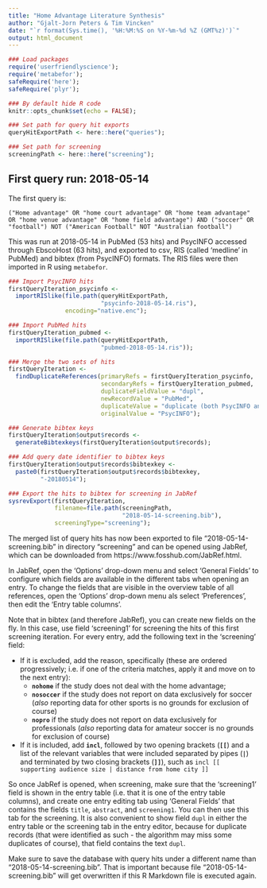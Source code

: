 ```yaml
---
title: "Home Advantage Literature Synthesis"
author: "Gjalt-Jorn Peters & Tim Vincken"
date: "`r format(Sys.time(), '%H:%M:%S on %Y-%m-%d %Z (GMT%z)')`"
output: html_document
---
```


```r
### Load packages
require('userfriendlyscience');
require('metabefor');
safeRequire('here');
safeRequire('plyr');

### By default hide R code
knitr::opts_chunk$set(echo = FALSE);

### Set path for query hit exports
queryHitExportPath <- here::here("queries");

### Set path for screening
screeningPath <- here::here("screening");

```

## First query run: 2018-05-14

The first query is:

```
("Home advantage" OR "home court advantage" OR "home team advantage" OR "home venue advantage" OR "home field advantage") AND ("soccer" OR "football") NOT ("American Football" NOT "Australian football") 
```

This was run at 2018-05-14 in PubMed (53 hits) and PsycINFO accessed through EbscoHost (63 hits), and exported to csv, RIS (called 'medline' in PubMed) and bibtex (from PsycINFO) formats. The RIS files were then imported in R using `metabefor`.

```r

### Import PsycINFO hits
firstQueryIteration_psycinfo <-
  importRISlike(file.path(queryHitExportPath,
                          "psycinfo-2018-05-14.ris"),
                encoding="native.enc");

### Import PubMed hits
firstQueryIteration_pubmed <-
  importRISlike(file.path(queryHitExportPath,
                          "pubmed-2018-05-14.ris"));

### Merge the two sets of hits
firstQueryIteration <-
  findDuplicateReferences(primaryRefs = firstQueryIteration_psycinfo,
                          secondaryRefs = firstQueryIteration_pubmed,
                          duplicateFieldValue = "dupl",
                          newRecordValue = "PubMed",
                          duplicateValue = "duplicate (both PsycINFO and PubMed)",
                          originalValue = "PsycINFO");

### Generate bibtex keys
firstQueryIteration$output$records <-
  generateBibtexkeys(firstQueryIteration$output$records);

### Add query date identifier to bibtex keys
firstQueryIteration$output$records$bibtexkey <-
  paste0(firstQueryIteration$output$records$bibtexkey,
         "-20180514");

### Export the hits to bibtex for screening in JabRef
sysrevExport(firstQueryIteration,
             filename=file.path(screeningPath,
                                "2018-05-14-screening.bib"),
             screeningType="screening");

```

The merged list of query hits has now been exported to file "2018-05-14-screening.bib" in directory "screening" and can be opened using JabRef, which can be downloaded from https://www.fosshub.com/JabRef.html.

In JabRef, open the 'Options' drop-down menu and select 'General Fields' to configure which fields are available in the different tabs when opening an entry. To change the fields that are visible in the overview table of all references, open the 'Options' drop-down menu als select 'Preferences', then edit the 'Entry table columns'.

Note that in bibtex (and therefore JabRef), you can create new fields on the fly. In this case, use field 'screening1' for screening the hits of this first screening iteration. For every entry, add the following text in the 'screening' field:

- If it is excluded, add the reason, specifically (these are ordered progressively; i.e. if one of the criteria matches, apply it and move on to the next entry):
    - **`nohome`** if the study does not deal with the home advantage;
    - **`nosoccer`** if the study does not report on data exclusively for soccer (*also* reporting data for other sports is no grounds for exclusion of course)
    - **`nopro`** if the study does not report on data exclusively for professionals (*also* reporting data for amateur soccer is no grounds for exclusion of course)
- If it is included, add **`incl`**, followed by two opening brackets (**`[[`**) and a list of the relevant variables that were included separated by pipes (**`|`**) and terminated by two closing brackets (**`]]`**), such as `incl [[ supporting audience size | distance from home city ]]`

So once JabRef is opened, when screening, make sure that the 'screening1' field is shown in the entry table (i.e. that it is one of the entry table columns), and create one entry editing tab using 'General Fields' that contains the fields `title`, `abstract`, and `screening1`. You can then use this tab for the screening. It is also convenient to show field `dupl` in either the entry table or the screening tab in the entry editor, because for duplicate records (that were identified as such - the algorithm may miss some duplicates of course), that field contains the text `dupl`.

Make sure to save the database with query hits under a different name than "2018-05-14-screening.bib". That is important because file "2018-05-14-screening.bib" will get overwritten if this R Markdown file is executed again.
